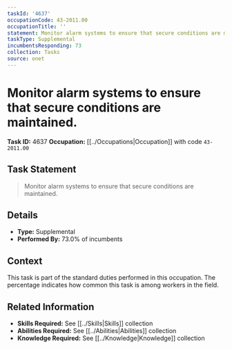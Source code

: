 ```yaml
---
taskId: '4637'
occupationCode: 43-2011.00
occupationTitle: ''
statement: Monitor alarm systems to ensure that secure conditions are maintained.
taskType: Supplemental
incumbentsResponding: 73
collection: Tasks
source: onet
---
```

# Monitor alarm systems to ensure that secure conditions are maintained.

**Task ID:** 4637
**Occupation:** [[../Occupations|Occupation]] with code `43-2011.00`

## Task Statement

> Monitor alarm systems to ensure that secure conditions are maintained.

## Details

- **Type:** Supplemental
- **Performed By:** 73.0% of incumbents

## Context

This task is part of the standard duties performed in this occupation. The percentage indicates how common this task is among workers in the field.

## Related Information

- **Skills Required:** See [[../Skills|Skills]] collection
- **Abilities Required:** See [[../Abilities|Abilities]] collection
- **Knowledge Required:** See [[../Knowledge|Knowledge]] collection
